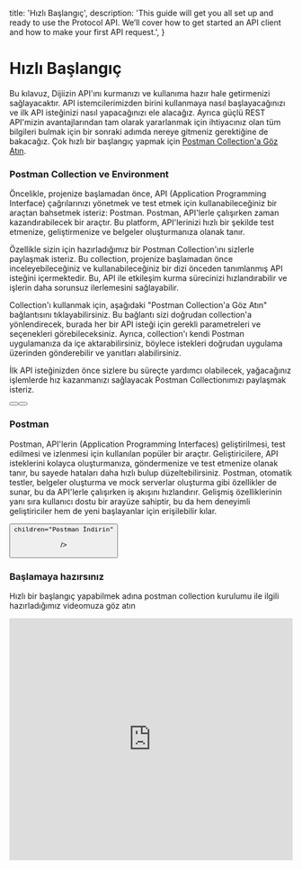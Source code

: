 




  title: 'Hızlı Başlangıç',
  description:
    'This guide will get you all set up and ready to use the Protocol API. We’ll cover how to get started an API client and how to make your first API request.',
}

# Hızlı Başlangıç

Bu kılavuz, Dijiizin API'ını kurmanızı ve kullanıma hazır hale getirmenizi sağlayacaktır. API istemcilerimizden birini kullanmaya nasıl başlayacağınızı ve ilk API isteğinizi nasıl yapacağınızı ele alacağız. Ayrıca güçlü REST API'mizin avantajlarından tam olarak yararlanmak için ihtiyacınız olan tüm bilgileri bulmak için bir sonraki adımda nereye gitmeniz gerektiğine de bakacağız.
<Note>
  Çok hızlı bir başlangıç yapmak için [Postman Collection'a Göz Atın](#postman-collection-ve-environment).
</Note>

### Postman Collection ve Environment

Öncelikle, projenize başlamadan önce, API (Application Programming Interface) çağrılarınızı yönetmek ve test etmek için kullanabileceğiniz bir araçtan bahsetmek isteriz: Postman. Postman, API'lerle çalışırken zaman kazandırabilecek bir araçtır. Bu platform, API'lerinizi hızlı bir şekilde test etmenize, geliştirmenize ve belgeler oluşturmanıza olanak tanır.

Özellikle sizin için hazırladığımız bir Postman Collection'ını sizlerle paylaşmak isteriz. Bu collection, projenize başlamadan önce inceleyebileceğiniz ve kullanabileceğiniz bir dizi önceden tanımlanmış API isteğini içermektedir. Bu, API ile etkileşim kurma sürecinizi hızlandırabilir ve işlerin daha sorunsuz ilerlemesini sağlayabilir.

Collection'ı kullanmak için, aşağıdaki "Postman Collection'a Göz Atın" bağlantısını tıklayabilirsiniz. Bu bağlantı sizi doğrudan collection'a yönlendirecek, burada her bir API isteği için gerekli parametreleri ve seçenekleri görebileceksiniz. Ayrıca, collection'ı kendi Postman uygulamanıza da içe aktarabilirsiniz, böylece istekleri doğrudan uygulama üzerinden gönderebilir ve yanıtları alabilirsiniz.

İlk API isteğinizden önce sizlere bu süreçte yardımcı olabilecek, yağacağınız işlemlerde hız kazanmanızı sağlayacak Postman Collectionımızı paylaşmak isteriz.

<div className="not-prose mb-16 mt-6 flex gap-3">
  <Button href="/dijiizin-api-collection-and-environment-2.zip" arrow="right" className="bg-blue-600 hover:bg-blue-500"  children="Postman Collection'ı indirin"  />

  <Button href="/tanimlar" variant="outline" children="Daha Fazla Bilgi Alın" />
</div>

### Postman



Postman, API'lerin (Application Programming Interfaces) geliştirilmesi, test edilmesi ve izlenmesi için kullanılan popüler bir araçtır. Geliştiricilere, API isteklerini kolayca oluşturmanıza, göndermenize ve test etmenize olanak tanır, bu sayede hataları daha hızlı bulup düzeltebilirsiniz. Postman, otomatik testler, belgeler oluşturma ve mock serverlar oluşturma gibi özellikler de sunar, bu da API'lerle çalışırken iş akışını hızlandırır. Gelişmiş özelliklerinin yanı sıra kullanıcı dostu bir arayüze sahiptir, bu da hem deneyimli geliştiriciler hem de yeni başlayanlar için erişilebilir kılar.



<div className="not-prose">
  <Button
    href="https://www.postman.com/downloads/"
    variant="text"
    arrow="right"

    children="Postman İndirin"
  />
</div>


### Başlamaya hazırsınız

Hızlı bir başlangıç yapabilmek adına postman collection kurulumu ile ilgili hazırladığımız videomuza göz atın

<iframe width="100%" height="430" src="https://www.youtube.com/embed/YhbGL6fdKn4" title="Dijiizin API - Postman Kurulum - API - 01" frameborder="0" allow="accelerometer; autoplay; clipboard-write; encrypted-media; gyroscope; picture-in-picture; web-share" allowfullscreen></iframe>
